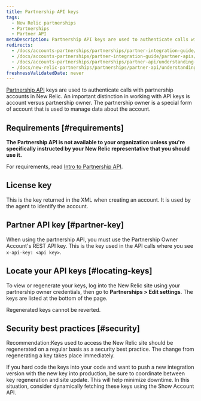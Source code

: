 ```yaml
---
title: Partnership API keys
tags:
  - New Relic partnerships
  - Partnerships
  - Partner API
metaDescription: Partnership API keys are used to authenticate calls with partnership accounts in New Relic.
redirects:
  - /docs/accounts-partnerships/partnerships/partner-integration-guide/understanding-keys
  - /docs/accounts-partnerships/partner-integration-guide/partner-apis/understanding-keys
  - /docs/accounts-partnerships/partnerships/partner-api/understanding-keys
  - /docs/new-relic-partnerships/partnerships/partner-api/understanding-keys
freshnessValidatedDate: never
---
```


[Partnership API](/docs/new-relic-partnerships/partner-integration-guide/partner-account-maintenance/partner-api/) keys are used to authenticate calls with partnership accounts in New Relic. An important distinction in working with API keys is account versus partnership owner. The partnership owner is a special form of account that is used to manage data about the account.

## Requirements [#requirements]

<DNT>**The Partnership API is not available to your organization unless you're specifically instructed by your New Relic representative that you should use it.**</DNT>

For requirements, read [Intro to Partnership API](/docs/new-relic-partnerships/partner-integration-guide/partner-account-maintenance/partner-api/).

## License key

This is the key returned in the XML when creating an account. It is used by the agent to identify the account.

## Partner API key [#partner-key]

When using the partnership API, you must use the Partnership Owner Account's REST API key. This is the key used in the API calls where you see `x-api-key: <api key>`.

## Locate your API keys [#locating-keys]

To view or regenerate your keys, log into the New Relic site using your partnership owner credentials, then go to <DNT>**Partnerships > Edit settings**</DNT>. The keys are listed at the bottom of the page.

<Callout variant="caution">
  Regenerated keys cannot be reverted.
</Callout>

## Security best practices [#security]

Recommendation:Keys used to access the New Relic site should be regenerated on a regular basis as a security best practice. The change from regenerating a key takes place immediately.

If you hard code the keys into your code and want to push a new integration version with the new key into production, be sure to coordinate between key regeneration and site update. This will help minimize downtime. In this situation, consider dynamically fetching these keys using the Show Account API.
